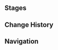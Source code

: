{{Description|Certified player Iris. An Adventurer of considerable renown, she has a distinguished resume, and is exceptionally well-versed in the art of maintaining work-life balance. As a tabletop game that can be played anytime, anywhere, Genius Invokation TCG is quite popular in the Adventurers' Guild. Iris has extensive experience in Invokation duels, and her skills with a deck are nearly as honed as her skill with a blade...|[[Map]] description}}
{{Genius Invokation TCG Character Stages Intro}}

==Stages==
{{Genius Invokation TCG Stages/Detailed|Iris (Dragonspine Adventurer Camp)}}

==Change History==
{{Change History|4.3}}

==Navigation==
{{Genius Invokation TCG Stages Navbox}}